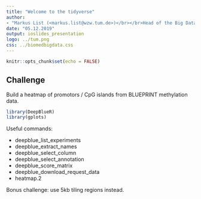 ```yaml
---
title: "Welcome to the tidyverse"
author: 
- "Markus List (<markus.list@wzw.tum.de>)</br></br>Head of the Big Data in BioMedicine Group</br>Chair of Experimental Bioinformatics</br>Technical University of Munich</br></br><https://biomedical-big-data.de></br>"
date: "05.12.2019"
output: ioslides_presentation
logo: ../tum.png
css: ../biomedbigdata.css
---
```


```r
knitr::opts_chunk$set(echo = FALSE)
```

## Challenge

Build a heatmap of promotors / CpG islands from BLUEPRINT methylation data.

```r
library(DeepBlueR)
library(gplots)
```

Useful commands:

- deepblue_list_experiments
- deepblue_extract_names
- deepblue_select_column
- deepblue_select_annotation
- deepblue_score_matrix
- deepblue_download_request_data
- heatmap.2

Bonus challenge: use 5kb tiling regions instead.